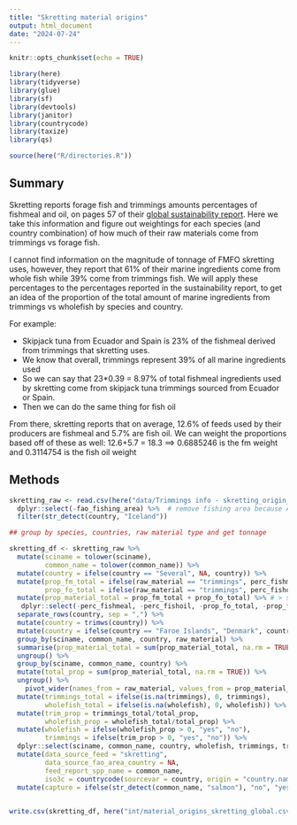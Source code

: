 ```yaml
---
title: "Skretting material origins"
output: html_document
date: "2024-07-24"
---
```



```r

knitr::opts_chunk$set(echo = TRUE)

library(here)
library(tidyverse)
library(glue)
library(sf)
library(devtools)
library(janitor)
library(countrycode)
library(taxize)
library(qs)

source(here("R/directories.R"))


```

## Summary

Skretting reports forage fish and trimmings amounts percentages of fishmeal and oil, on pages 57 of their [global sustainability report](https://www.skretting.com/en-au/sustainability/sustainability-reporting/sustainability-report-2022/). Here we take this information and figure out weightings for each species (and country combination) of how much of their raw materials come from trimmings vs forage fish. 

I cannot find information on the magnitude of tonnage of FMFO skretting uses, however, they report that 61% of their marine ingredients come from whole fish while 39% come from trimmings fish. We will apply these percentages to the percentages reported in the sustainability report, to get an idea of the proportion of the total amount of marine ingredients from trimmings vs wholefish by species and country. 

For example:

 - Skipjack tuna from Ecuador and Spain is 23% of the fishmeal derived from trimmings that skretting uses. 
 - We know that overall, trimmings represent 39% of all marine ingredients used
 - So we can say that 23*0.39 = 8.97% of total fishmeal ingredients used by skretting come from skipjack tuna trimmings sourced from Ecuador or Spain. 
 - Then we can do the same thing for fish oil
 
 
From there, skretting reports that on average, 12.6% of feeds used by their producers are fishmeal and 5.7% are fish oil. We can weight the proportions based off of these as well: 12.6+5.7 = 18.3 ==> 0.6885246 is the fm weight and 0.3114754 is the fish oil weight

## Methods

```r
skretting_raw <- read.csv(here("data/Trimmings info - skretting_origin_global.csv")) %>%
  dplyr::select(-fao_fishing_area) %>%  # remove fishing area because ARTIS is only resolved to country level information
  filter(str_detect(country, "Iceland"))

## group by species, countries, raw material type and get tonnage

skretting_df <- skretting_raw %>%
  mutate(sciname = tolower(sciname),
         common_name = tolower(common_name)) %>%
  mutate(country = ifelse(country == "Several", NA, country)) %>%
  mutate(prop_fm_total = ifelse(raw_material == "trimmings", perc_fishmeal*0.39*0.01*0.6885246, perc_fishmeal*0.61*0.01*0.6885246),
         prop_fo_total = ifelse(raw_material == "trimmings", perc_fishoil*0.39*0.01*0.3114754, perc_fishoil*0.61*0.01*0.3114754)) %>%
  mutate(prop_material_total = prop_fm_total + prop_fo_total) %>% # > sum(skretting_df$prop_material_total) [1] 0.9630544 - cool, almost 1
   dplyr::select(-perc_fishmeal, -perc_fishoil, -prop_fo_total, -prop_fm_total) %>%
  separate_rows(country, sep = ",") %>%
  mutate(country = trimws(country)) %>%
  mutate(country = ifelse(country == "Faroe Islands", "Denmark", country)) %>% # add faroe to denmark, as ARTIS is reported at sovereign national level
  group_by(sciname, common_name, country, raw_material) %>%
  summarise(prop_material_total = sum(prop_material_total, na.rm = TRUE)) %>%
  ungroup() %>%
  group_by(sciname, common_name, country) %>%
  mutate(total_prop = sum(prop_material_total, na.rm = TRUE)) %>%
  ungroup() %>%
    pivot_wider(names_from = raw_material, values_from = prop_material_total) %>%
  mutate(trimmings_total = ifelse(is.na(trimmings), 0, trimmings),
         wholefish_total = ifelse(is.na(wholefish), 0, wholefish)) %>%
  mutate(trim_prop = trimmings_total/total_prop,
         wholefish_prop = wholefish_total/total_prop) %>%
  mutate(wholefish = ifelse(wholefish_prop > 0, "yes", "no"),
         trimmings = ifelse(trim_prop > 0, "yes", "no")) %>%
  dplyr::select(sciname, common_name, country, wholefish, trimmings, trim_prop) %>%
  mutate(data_source_feed = "skretting", 
         data_source_fao_area_country = NA,
         feed_report_spp_name = common_name, 
         iso3c = countrycode(sourcevar = country, origin = "country.name", destination = "iso3c")) %>%
  mutate(capture = ifelse(str_detect(common_name, "salmon"), "no", "yes"))
  

write.csv(skretting_df, here("int/material_origins_skretting_global.csv"), row.names = FALSE)
  
```

